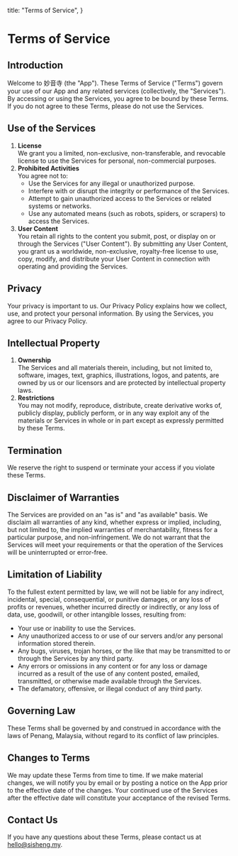   title: "Terms of Service",
}

# Terms of Service

## Introduction

Welcome to 妙音寺 (the "App"). These Terms of Service ("Terms") govern your use of our App and any related services (collectively, the "Services"). By accessing or using the Services, you agree to be bound by these Terms. If you do not agree to these Terms, please do not use the Services.

## Use of the Services

1. **License**\
   We grant you a limited, non-exclusive, non-transferable, and revocable license to use the Services for personal, non-commercial purposes.
2. **Prohibited Activities**\
   You agree not to:
   - Use the Services for any illegal or unauthorized purpose.
   - Interfere with or disrupt the integrity or performance of the Services.
   - Attempt to gain unauthorized access to the Services or related systems or networks.
   - Use any automated means (such as robots, spiders, or scrapers) to access the Services.
3. **User Content**\
   You retain all rights to the content you submit, post, or display on or through the Services ("User Content"). By submitting any User Content, you grant us a worldwide, non-exclusive, royalty-free license to use, copy, modify, and distribute your User Content in connection with operating and providing the Services.

## Privacy

Your privacy is important to us. Our Privacy Policy explains how we collect, use, and protect your personal information. By using the Services, you agree to our Privacy Policy.

## Intellectual Property

1. **Ownership**\
   The Services and all materials therein, including, but not limited to, software, images, text, graphics, illustrations, logos, and patents, are owned by us or our licensors and are protected by intellectual property laws.
2. **Restrictions**\
   You may not modify, reproduce, distribute, create derivative works of, publicly display, publicly perform, or in any way exploit any of the materials or Services in whole or in part except as expressly permitted by these Terms.

## Termination

We reserve the right to suspend or terminate your access if you violate these Terms.

## Disclaimer of Warranties

The Services are provided on an "as is" and "as available" basis. We disclaim all warranties of any kind, whether express or implied, including, but not limited to, the implied warranties of merchantability, fitness for a particular purpose, and non-infringement. We do not warrant that the Services will meet your requirements or that the operation of the Services will be uninterrupted or error-free.

## Limitation of Liability

To the fullest extent permitted by law, we will not be liable for any indirect, incidental, special, consequential, or punitive damages, or any loss of profits or revenues, whether incurred directly or indirectly, or any loss of data, use, goodwill, or other intangible losses, resulting from:

- Your use or inability to use the Services.
- Any unauthorized access to or use of our servers and/or any personal information stored therein.
- Any bugs, viruses, trojan horses, or the like that may be transmitted to or through the Services by any third party.
- Any errors or omissions in any content or for any loss or damage incurred as a result of the use of any content posted, emailed, transmitted, or otherwise made available through the Services.
- The defamatory, offensive, or illegal conduct of any third party.

## Governing Law

These Terms shall be governed by and construed in accordance with the laws of Penang, Malaysia, without regard to its conflict of law principles.

## Changes to Terms

We may update these Terms from time to time. If we make material changes, we will notify you by email or by posting a notice on the App prior to the effective date of the changes. Your continued use of the Services after the effective date will constitute your acceptance of the revised Terms.

## Contact Us

If you have any questions about these Terms, please contact us at [hello@sisheng.my](mailto:hello@sisheng.my).
